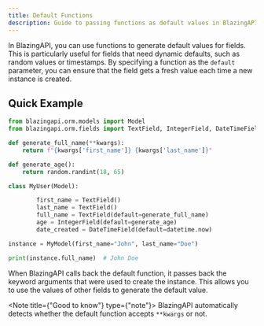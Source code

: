 ```yaml
---
title: Default Functions
description: Guide to passing functions as default values in BlazingAPI model fields.
---
```



In BlazingAPI, you can use functions to generate default values for fields. This is particularly useful for fields that need dynamic defaults, such as random values or timestamps. By specifying a function as the `default` parameter, you can ensure that the field gets a fresh value each time a new instance is created.

## Quick Example

```python
from blazingapi.orm.models import Model
from blazingapi.orm.fields import TextField, IntegerField, DateTimeField

def generate_full_name(**kwargs):
    return f"{kwargs['first_name']} {kwargs['last_name']}"

def generate_age():
    return random.randint(18, 65)

class MyUser(Model):

        first_name = TextField()
        last_name = TextField()
        full_name = TextField(default=generate_full_name)
        age = IntegerField(default=generate_age)
        date_created = DateTimeField(default=datetime.now)

instance = MyModel(first_name="John", last_name="Doe")

print(instance.full_name)  # John Doe
```

When BlazingAPI calls back the default function, it passes back the keyword arguments that were used to create the instance. This allows you to use the values of other fields to generate the default value.

<Note title={"Good to know"} type={"note"}>
    BlazingAPI automatically detects whether the default function accepts `**kwargs` or not.
</Note>